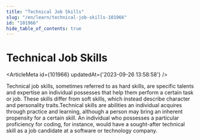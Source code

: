 ```yaml
---
title: "Technical Job Skills"
slug: "/en/learn/technical-job-skills-101966"
id: "101966"
hide_table_of_contents: true
---
```



# Technical Job Skills

<ArticleMeta id={101966} updatedAt={'2023-09-26 13:58:58'} />
<div className='border-solid border-b border-t-0 my-4 border-[var(--ifm-color-gray-300)]' />

Technical job skills, sometimes referred to as hard skills, are specific talents and expertise an individual possesses that help them perform a certain task or job. These skills differ from soft skills, which instead describe character and personality traits.Technical skills are abilities an individual acquires through practice and learning, although a person may bring an inherent propensity for a certain skill. An individual who possesses a particular proficiency for coding, for instance, would have a sought-after technical skill as a job candidate at a software or technology company.
